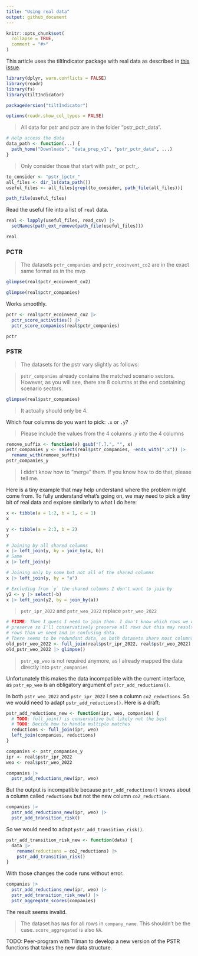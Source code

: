 ```yaml
---
title: "Using real data"
output: github_document
---
```


```r
knitr::opts_chunk$set(
  collapse = TRUE,
  comment = "#>"
)
```

This article uses the tiltIndicator package with real data as described in [this issue](https://github.com/2DegreesInvesting/tiltIndicator/issues/160).

```r
library(dplyr, warn.conflicts = FALSE)
library(readr)
library(fs)
library(tiltIndicator)

packageVersion("tiltIndicator")

options(readr.show_col_types = FALSE)
```

> All data for pstr and pctr are in the folder "pstr_pctr_data". 

```r
# Help access the data
data_path <- function(...) {
  path_home("Downloads", "data_prep_v1", "pstr_pctr_data", ...)
}
```

> Only consider those that start with pstr_ or pctr_.

```r
to_consider <- "pstr_|pctr_"
all_files <- dir_ls(data_path())
useful_files <- all_files[grepl(to_consider, path_file(all_files))]

path_file(useful_files)
```

Read the useful file into a list of `real` data.

```r
real <- lapply(useful_files, read_csv) |>
  setNames(path_ext_remove(path_file(useful_files)))

real
```

### PCTR

> The datasets `pctr_companies` and `pctr_ecoinvent_co2` are in the exact same
format as in the mvp

```r
glimpse(real$pctr_ecoinvent_co2)

glimpse(real$pctr_companies)
```

Works smoothly.

```r
pctr <- real$pctr_ecoinvent_co2 |>
  pctr_score_activities() |>
  pctr_score_companies(real$pctr_companies)

pctr
```

### PSTR

> The datasets for the pstr vary slightly as follows:

> `pstr_companies` already contains the matched scenario sectors. However, as
you will see, there are 8 columns at the end containing scenario sectors.

```r
glimpse(real$pstr_companies)
```

> It actually should only be 4. 

Which four columns do you want to pick: `.x` or `.y`?

> Please include the values from the 4 columns .y into the 4 columns

```r
remove_suffix <- function(x) gsub("[.].", "", x)
pstr_companies_y <- select(real$pstr_companies, -ends_with(".x")) |>
  rename_with(remove_suffix)
pstr_companies_y
```

> I didn't know how to "merge" them. If you know how to do that, please tell me.

Here is a tiny example that may help understand where the problem might come
from. To fully understand what's going on, we may need to pick a tiny bit of
real data and explore similarly to what I do here:

```r
x <- tibble(a = 1:2, b = 1, c = 1)
x

y <- tibble(a = 2:3, b = 2)
y

# Joining by all shared columns
x |> left_join(y, by = join_by(a, b))
# Same
x |> left_join(y)

# Joining only by some but not all of the shared columns
x |> left_join(y, by = "a")

# Excluding from `y` the shared columns I don't want to join by
y2 <- y |> select(-b)
x |> left_join(y2, by = join_by(a))
```

> `pstr_ipr_2022` and `pstr_weo_2022` replace `pstr_weo_2022`

```r
# FIXME: Then I guess I need to join them. I don't know which rows we want to
# preserve so I'll conservatively preserve all rows but this may result in more
# rows than we need and in confusing data.
# There seems to be redundant data, as both datasets share most columns!
old_pstr_weo_2022 <- full_join(real$pstr_ipr_2022, real$pstr_weo_2022)
old_pstr_weo_2022 |> glimpse()
```

> `pstr_ep_weo` is not required anymore, as I already mapped the data directly
into `pstr_companies`

Unfortunately this makes the data incompatible with the current interface, as
`pstr_ep_weo` is an obligatory argument of `pstr_add_reductions()`. 

In both `pstr_weo_2022` and `pstr_ipr_2022` I see a column `co2_reductions`. So we would need to adapt `pstr_add_reductions()`. Here is a draft:

```r
pstr_add_reductions_new <- function(ipr, weo, companies) {
  # TODO: full_join() is conservative but likely not the best
  # TODO: Decide how to handle multiple matches
  reductions <- full_join(ipr, weo)
  left_join(companies, reductions)
}

companies <- pstr_companies_y
ipr <- real$pstr_ipr_2022
weo <- real$pstr_weo_2022

companies |>
  pstr_add_reductions_new(ipr, weo)
```

But the output is incompatible because `pstr_add_reductions()` knows about a
column called `reductions` but not the new column `co2_reductions`.

```r
companies |>
  pstr_add_reductions_new(ipr, weo) |>
  pstr_add_transition_risk()
```

So we would need to adapt `pstr_add_transition_risk()`.

```r
pstr_add_transition_risk_new <- function(data) {
  data |>
    rename(reductions = co2_reductions) |>
    pstr_add_transition_risk()
}
```

With those changes the code runs without error.

```r
companies |>
  pstr_add_reductions_new(ipr, weo) |>
  pstr_add_transition_risk_new() |>
  pstr_aggregate_scores(companies)
```

The result seems invalid.

> The dataset has `NA`s for all rows in `company_name`. This shouldn't be the
case. `score_aggregated` is also `NA`.

TODO: Peer-program with Tilman to develop a new version of the PSTR functions
that takes the new data structure.

